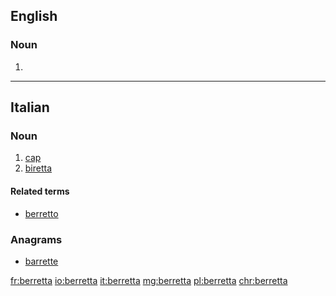 ==English==

===Noun===
{{en-noun}}

# {{archaic form of|biretta}}

{{Webster 1913}}

----

==Italian==

===Noun===
{{it-noun|f}}

# [[cap]]
# [[biretta]]

====Related terms====
* [[berretto]]

===Anagrams===
* [[barrette#Italian|barrette]]

[[fr:berretta]]
[[io:berretta]]
[[it:berretta]]
[[mg:berretta]]
[[pl:berretta]]
[[chr:berretta]]
